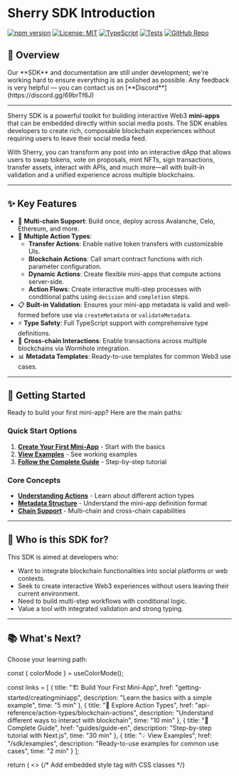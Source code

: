 # Sherry SDK Introduction

[![npm version](https://img.shields.io/npm/v/@sherrylinks/sdk.svg)](https://www.npmjs.com/package/@sherrylinks/sdk)
[![License: MIT](https://img.shields.io/badge/License-MIT-blue.svg)](https://opensource.org/licenses/MIT)
[![TypeScript](https://img.shields.io/badge/TypeScript-4.9%2B-blue)](https://www.typescriptlang.org/)
[![Tests](https://img.shields.io/badge/Tests-Jest-green)](https://jestjs.io/)
[![GitHub Repo](https://img.shields.io/badge/GitHub-Repo-blue.svg)](https://github.com/SherryLabs/sherry-sdk)

## 🌟 Overview


<Admonition type="caution" title="Disclaimer">
  Our **SDK** and documentation are still under development; we're working hard to ensure everything
  is as polished as possible. Any feedback is very helpful — you can contact us on
  [**Discord**](https://discord.gg/69brTf6J)
</Admonition>

---

Sherry SDK is a powerful toolkit for building interactive Web3 **mini-apps** that can be embedded directly within social media posts. The SDK enables developers to create rich, composable blockchain experiences without requiring users to leave their social media feed.

With Sherry, you can transform any post into an interactive dApp that allows users to swap tokens, vote on proposals, mint NFTs, sign transactions, transfer assets, interact with APIs, and much more—all with built-in validation and a unified experience across multiple blockchains.

---

## ✨ Key Features

- 🔗 **Multi-chain Support**: Build once, deploy across Avalanche, Celo, Ethereum, and more.
- 🧩 **Multiple Action Types**:
  - **Transfer Actions**: Enable native token transfers with customizable UIs.
  - **Blockchain Actions**: Call smart contract functions with rich parameter configuration.
  - **Dynamic Actions**: Create flexible mini-apps that compute actions server-side.
  - **Action Flows**: Create interactive multi-step processes with conditional paths using `decision` and `completion` steps.
- 📋 **Built-in Validation**: Ensures your mini-app metadata is valid and well-formed before use via `createMetadata` or `validateMetadata`.
- ⚡ **Type Safety**: Full TypeScript support with comprehensive type definitions.
- 🔄 **Cross-chain Interactions**: Enable transactions across multiple blockchains via Wormhole integration.
- 📊 **Metadata Templates**: Ready-to-use templates for common Web3 use cases.

---

## 🚀 Getting Started

Ready to build your first mini-app? Here are the main paths:

### Quick Start Options

1. **[Create Your First Mini-App](getting-started/creatingminiapp)** - Start with the basics
2. **[View Examples](getting-started/examples.md)** - See working examples
3. **[Follow the Complete Guide](guides/guide-en.md)** - Step-by-step tutorial

### Core Concepts

- **[Understanding Actions](api/action-types)** - Learn about different action types
- **[Metadata Structure](core-concepts/metadata.md)** - Understand the mini-app definition format
- **[Chain Support](core-concepts/chains)** - Multi-chain and cross-chain capabilities

---

## 👀 Who is this SDK for?

This SDK is aimed at developers who:

- Want to integrate blockchain functionalities into social platforms or web contexts.
- Seek to create interactive Web3 experiences without users leaving their current environment.
- Need to build multi-step workflows with conditional logic.
- Value a tool with integrated validation and strong typing.

---

## 📚 What's Next?

Choose your learning path:


  const { colorMode } = useColorMode();
  
  const links = [
    {
      title: "🏗️ Build Your First Mini-App",
      href: "getting-started/creatingminiapp",
      description: "Learn the basics with a simple example",
      time: "5 min"
    },
    {
      title: "🎯 Explore Action Types", 
      href: "api-reference/action-types/blockchain-actions",
      description: "Understand different ways to interact with blockchain",
      time: "10 min"
    },
    {
      title: "📖 Complete Guide",
      href: "guides/guide-en",
      description: "Step-by-step tutorial with Next.js",
      time: "30 min"
    },
    {
      title: "💡 View Examples",
      href: "/sdk/examples",
      description: "Ready-to-use examples for common use cases",
      time: "2 min"
    }
  ];

return (
  <>
    {/* Add embedded style tag with CSS classes */}
    <style>
      {`
        .quick-link-card {
          display: block;
          padding: 1.5rem;
          border-radius: 8px;
          text-decoration: none;
          color: inherit;
          transition: all 0.3s ease;
          border: ${colorMode === 'dark' ? '1px solid #444' : '1px solid #e0e0e0'};
          background-color: ${colorMode === 'dark' ? '#2d2d30' : '#f9f9f9'};
        }
        
        .quick-link-card:hover {
          transform: translateY(-5px);
          box-shadow: ${colorMode === 'dark' ? '0 8px 20px rgba(255,255,255,0.15)' : '0 8px 20px rgba(0,0,0,0.1)'};
          border-color: var(--ifm-color-primary);
        }
        
        .card-title {
          font-size: 1.2rem;
          font-weight: bold;
          margin-bottom: 0.5rem;
        }
        
        .card-description {
          font-size: 0.9rem;
          color: ${colorMode === 'dark' ? '#b3b3b3' : '#666'};
          margin-bottom: 0.5rem;
        }
        
        .card-time {
          font-size: 0.8rem;
          color: var(--ifm-color-primary);
          font-weight: 500;
        }
      `}
    </style>

    <div
      style={{
        display: 'grid',
        gridTemplateColumns: 'repeat(auto-fit, minmax(300px, 1fr))',
        gap: '1.5rem',
        margin: '2rem 0',
      }}
    >
      {links.map((link, idx) => (
        <a
          key={idx}
          href={link.href}
          className="quick-link-card"
        >
          <div className="card-title">
            {link.title}
          </div>
          <div className="card-description">
            {link.description}
          </div>
          <div className="card-time">
            {link.time}
          </div>
        </a>
      ))}
    </div>
  </>
); };

<QuickLinks />

---

## 🔧 Installation

```bash
# Using npm
npm install @sherrylinks/sdk

# Using yarn
yarn add @sherrylinks/sdk
```

## 📝 Quick Example

```typescript
import { createMetadata, Metadata } from '@sherrylinks/sdk';

const metadata: Metadata = {
  url: 'https://myapp.example',
  icon: 'https://example.com/icon.png',
  title: 'Token Transfer',
  description: 'Send tokens easily',
  actions: [
    {
      type: 'transfer',
      label: 'Send 0.1 AVAX',
      to: '0x1234567890123456789012345678901234567890',
      amount: 0.1,
      chains: { source: 'avalanche' },
    },
  ],
};

// Validate and use
const validated = createMetadata(metadata);
```

---

Explore the SDK documentation to get started with your Web3 mini-apps!
